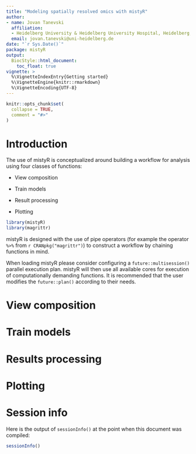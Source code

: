 ```yaml
---
title: "Modeling spatially resolved omics with mistyR"
author:
- name: Jovan Tanevski
  affiliation: 
  - Heidelberg University & Heidelberg University Hospital, Heidelberg, Germany
  email: jovan.tanevski@uni-heidelberg.de
date: "`r Sys.Date()`"
package: mistyR
output: 
  BiocStyle::html_document:
    toc_float: true
vignette: >
  %\VignetteIndexEntry{Getting started}
  %\VignetteEngine{knitr::rmarkdown}
  %\VignetteEncoding{UTF-8}
---
```


```r
knitr::opts_chunk$set(
  collapse = TRUE,
  comment = "#>"
)
```

# Introduction

The use of mistyR is conceptualized around building a workflow for analysis using four classes of functions:

-   View composition

-   Train models

-   Result processing

-   Plotting

```r
library(mistyR)
library(magrittr)
```

mistyR is designed with the use of pipe operators (for example the operator `%>%` from `r CRANpkg("magrittr")`) to construct a workflow by chaining functions in mind.

When loading mistyR please consider configuring a `future::multisession()` parallel 
execution plan. mistyR will then use all available cores for execution of 
computationally demanding functions. It is recommended that the user modifies the 
`future::plan()` according to their needs.

# View composition

# Train models

# Results processing

# Plotting

# Session info

Here is the output of `sessionInfo()` at the point when this document was compiled:

```r
sessionInfo()
```

